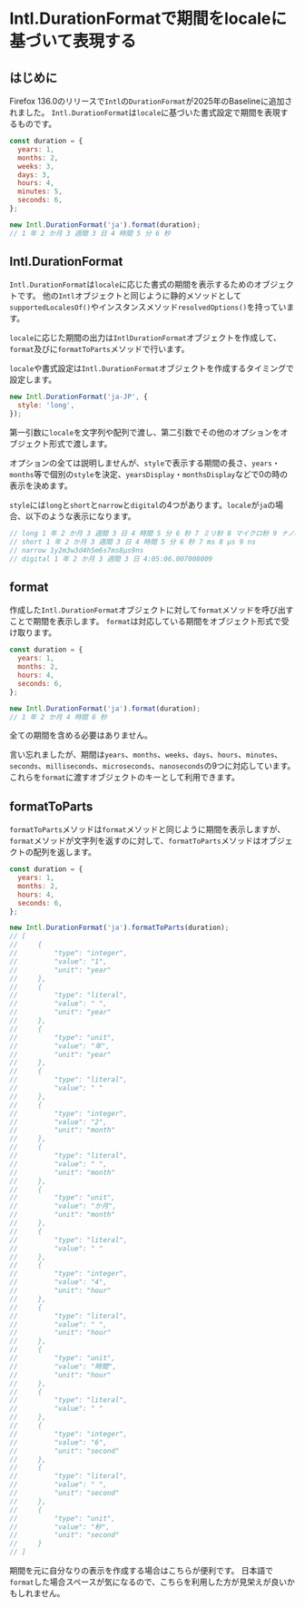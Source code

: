 
# Intl.DurationFormatで期間をlocaleに基づいて表現する

<BaselineStatus featureId="intl-duration-format"></BaselineStatus>

## はじめに

Firefox 136.0のリリースで`Intl`の`DurationFormat`が2025年のBaselineに追加されました。
`Intl.DurationFormat`は`locale`に基づいた書式設定で期間を表現するものです。

```js
const duration = {
  years: 1,
  months: 2,
  weeks: 3,
  days: 3,
  hours: 4,
  minutes: 5,
  seconds: 6,
};

new Intl.DurationFormat('ja').format(duration);
// 1 年 2 か月 3 週間 3 日 4 時間 5 分 6 秒
```

<LinkCard href="https://github.com/tc39/proposal-intl-duration-format" />

## Intl.DurationFormat

`Intl.DurationFormat`は`locale`に応じた書式の期間を表示するためのオブジェクトです。
他の`Intl`オブジェクトと同じように静的メソッドとして`supportedLocalesOf()`やインスタンスメソッド`resolvedOptions()`を持っています。

`locale`に応じた期間の出力は`IntlDurationFormat`オブジェクトを作成して、`format`及びに`formatToParts`メソッドで行います。

`locale`や書式設定は`Intl.DurationFormat`オブジェクトを作成するタイミングで設定します。

```js
new Intl.DurationFormat('ja-JP', {
  style: 'long',
});
```

第一引数に`locale`を文字列や配列で渡し、第二引数でその他のオプションをオブジェクト形式で渡します。

オプションの全ては説明しませんが、`style`で表示する期間の長さ、`years`・`months`等で個別の`style`を決定、`yearsDisplay`・`monthsDisplay`などで0の時の表示を決めます。

`style`には`long`と`short`と`narrow`と`digital`の4つがあります。`locale`が`ja`の場合、以下のような表示になります。

```js
// long 1 年 2 か月 3 週間 3 日 4 時間 5 分 6 秒 7 ミリ秒 8 マイクロ秒 9 ナノ秒
// short 1 年 2 か月 3 週間 3 日 4 時間 5 分 6 秒 7 ms 8 μs 9 ns
// narrow 1y2m3w3d4h5m6s7ms8μs9ns
// digital 1 年 2 か月 3 週間 3 日 4:05:06.007008009
```

## format

作成した`Intl.DurationFormat`オブジェクトに対して`format`メソッドを呼び出すことで期間を表示します。
`format`は対応している期間をオブジェクト形式で受け取ります。

```js
const duration = {
  years: 1,
  months: 2,
  hours: 4,
  seconds: 6,
};

new Intl.DurationFormat('ja').format(duration);
// 1 年 2 か月 4 時間 6 秒
```

全ての期間を含める必要はありません。

言い忘れましたが、期間は`years`、`months`、`weeks`、`days`、`hours`、`minutes`、`seconds`、`milliseconds`、`microseconds`、`nanoseconds`の9つに対応しています。これらを`format`に渡すオブジェクトのキーとして利用できます。

## formatToParts

`formatToParts`メソッドは`format`メソッドと同じように期間を表示しますが、`format`メソッドが文字列を返すのに対して、`formatToParts`メソッドはオブジェクトの配列を返します。

```js
const duration = {
  years: 1,
  months: 2,
  hours: 4,
  seconds: 6,
};

new Intl.DurationFormat('ja').formatToParts(duration);
// [
//     {
//         "type": "integer",
//         "value": "1",
//         "unit": "year"
//     },
//     {
//         "type": "literal",
//         "value": " ",
//         "unit": "year"
//     },
//     {
//         "type": "unit",
//         "value": "年",
//         "unit": "year"
//     },
//     {
//         "type": "literal",
//         "value": " "
//     },
//     {
//         "type": "integer",
//         "value": "2",
//         "unit": "month"
//     },
//     {
//         "type": "literal",
//         "value": " ",
//         "unit": "month"
//     },
//     {
//         "type": "unit",
//         "value": "か月",
//         "unit": "month"
//     },
//     {
//         "type": "literal",
//         "value": " "
//     },
//     {
//         "type": "integer",
//         "value": "4",
//         "unit": "hour"
//     },
//     {
//         "type": "literal",
//         "value": " ",
//         "unit": "hour"
//     },
//     {
//         "type": "unit",
//         "value": "時間",
//         "unit": "hour"
//     },
//     {
//         "type": "literal",
//         "value": " "
//     },
//     {
//         "type": "integer",
//         "value": "6",
//         "unit": "second"
//     },
//     {
//         "type": "literal",
//         "value": " ",
//         "unit": "second"
//     },
//     {
//         "type": "unit",
//         "value": "秒",
//         "unit": "second"
//     }
// ]
```

期間を元に自分なりの表示を作成する場合はこちらが便利です。
日本語で`format`した場合スペースが気になるので、こちらを利用した方が見栄えが良いかもしれません。
